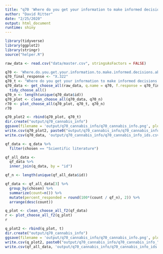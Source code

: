 ```yaml
---
title: "q70 'Where do you get your information to make informed decisions about cannabis products? (Please select all that apply)'"
author: "David Ritter"
date: "2/25/2020"
output: html_document
runtime: shiny
---
```


```r
library(tidyverse)
library(ggplot2)
library(stringr)
source("helper.R")
```

```r
raw_data <- read.csv("data/master.csv", stringsAsFactors = FALSE)
```

```r
q70 <- 'Where.do.you.get.your.information.to.make.informed.decisions.about.cannabis.products...Please.select.all.that.apply.'
q70_final_response <- "X.322"
q70_t <- "Where do you get your information to make informed decisions about cannabis products? (Please select all that apply)"
q70_data <- get_choose_all(raw_data, q.name = q70, f.response = q70_final_response) %>%
  tidy_choose_all()
q70_n <- length(unique(q70_data$id))
q70_plot <- clean_choose_all(q70_data, q70_n)
r70 <- plot_choose_all(q70_plot, q70_t, q70_n)
r70
```

```r
q70_plot2 <- rbind(q70_plot, q70_t)
dir.create("output/q70_cannabis_info")
ggsave(filename = 'output/q70_cannabis_info/q70_cannabis_info.png', plot = r70, device = 'png')
write.csv(q70_plot2, paste0("output/q70_cannabis_info/q70_cannabis_info_", q70_n,".csv"), row.names=F)
write.csv(q70_data, 'output/q70_cannabis_info/q70_cannabis_info_ids.csv', row.names = FALSE)
```




```r
qf_data <- q_data %>%
  filter(chosen == "Scientific literature")
```

```r
qf_all_data <- 
  qf_data %>%
  inner_join(q_data, by = "id")

qf_n <- length(unique(qf_all_data$id))

qf_data <- qf_all_data[3] %>%
  group_by(chosen) %>%
  summarize(count=n()) %>%
  mutate(percent_responded = round(100*(count / qf_n), 2)) %>%
  arrange(desc(count))
```

```r
q_plot <- clean_choose_all_f2(qf_data)
r <- plot_choose_all_f2(q_plot)
r
```

```r
q_plot2 <- rbind(q_plot, t)
dir.create("output/q70_cannabis_info")
ggsave(filename = 'output/q70_cannabis_info/q70_cannabis_info.png', plot = r, device = 'png')
write.csv(q_plot2, paste0("output/q70_cannabis_info/q70_cannabis_info_", qf_n,".csv"), row.names=F)
write.csv(qf_all_data, 'output/q70_cannabis_info/q70_cannabis_info_ids.csv', row.names = FALSE)
```

